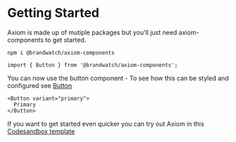 
<Meta title="Getting Started" />

# Getting Started

Axiom is made up of mutiple packages but you'll just need axiom-components to get started.

```
npm i @brandwatch/axiom-components
```

```
import { Button } from '@brandwatch/axiom-components';
```

You can now use the button component - To see how this can be styled and configured see [Button](/?path=/docs/button--example)

```
<Button variant="primary">
  Primary
</Button>
```

If you want to get started even quicker you can try out Axiom in this [Codesandbox template](https://codesandbox.io/s/axiom-template-p9r9ox564q?file=/src/index.js)
